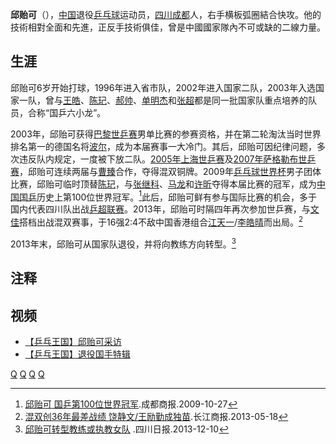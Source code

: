 {{noteTA|G1=Table Tennis}}
{{Infobox 乒乓球|
| playername= 邱贻可
| image= 
| imagesize=
| caption =  
| fullname = 
| nicknames =  
| hrank=  
| club =  
| nationality = {{PRC}}
| playingstyle = 右手横板弧圈結合快攻 
| birthdate = {{birth date and age|1985|1|18}}<ref name="邱贻可">{{Cite web |url=http://sports.sina.com.cn/star/qiu_yike/ |title=体育之星-邱贻可 |accessdate=2013-04-03 |archive-date=2013-05-09 |archive-url=https://web.archive.org/web/20130509212931/http://sports.sina.com.cn/star/qiu_yike/ |dead-url=no }}</ref>
| birthplace = {{CHN}}[[四川|四川]][[成都|成都]]
| height = {{height|m=1.73}}<ref name="邱贻可"/>
| weight = {{weight|kg=70}}<ref name="邱贻可"/>
| deathdate = 
| deathplace =
| medaltemplates=
{{MedalSport | 男子[[乒乓球|乒乓球]]}}
{{MedalCountry|{{CHN}}}}
{{MedalCompetition|[[世界乒乓球锦标赛|世界乒乓球锦标赛]]}}
{{MedalBronze|[[2005年世界乒乓球锦标赛|2005年 上海]]|混合双打}}
{{MedalBronze|[[2007年世界乒乓球锦标赛|2007年 萨格勒布]]|混合双打}}
{{MedalCompetition|[[乒乓球世界杯|乒乓球世界杯]]}}
{{MedalGold|2009年 林茨|男子团体}}
}}

'''邱贻可'''（{{bd|1985年|1月18日|}}），[[中国|中国]]退役[[乒乓球|乒乓球]]运动员，[[四川|四川]][[成都|成都]]人，右手横板弧圈結合快攻。他的技術相對全面和先進，正反手技術俱佳，曾是中國國家隊內不可或缺的二線力量。

== 生涯 ==
邱贻可6岁开始打球，1996年进入省市队，2002年进入国家二队，2003年入选国家一队，曾与[[王皓|王皓]]、[[陈玘|陈玘]]、[[郝帅|郝帅]]、[[单明杰|单明杰]]和[[张超　(乒乓球运动员)|张超]]都是同一批国家队重点培养的队员，合称“国乒六小龙”。

2003年，邱贻可获得[[2003年世界乒乓球锦标赛|巴黎世乒赛]]男单比赛的参赛资格，并在第二轮淘汰当时世界排名第一的德国名将[[蒂莫·波尔|波尔]]，成为本届赛事一大冷门。其后，邱贻可因纪律问题，多次违反队内规定，一度被下放二队。[[2005年世界乒乓球锦标赛|2005年上海世乒赛]]及[[2007年世界乒乓球锦标赛|2007年萨格勒布世乒赛]]，邱贻可连续两届与[[曹臻|曹臻]]合作，夺得混双铜牌。2009年[[乒乓球世界杯|乒乓球世界杯]]男子团体比赛，邱贻可临时顶替[[陈玘|陈玘]]，与[[张继科|张继科]]、[[马龙　(乒乓球运动员)|马龙]]和[[许昕|许昕]]夺得本届比赛的冠军，成为[[中国国家乒乓球队|中国国乒]]历史上第100位世界冠军。<ref>[http://news.163.com/09/1027/07/5MK63VUH000120GR.html 邱贻可 国乒第100位世界冠军]{{Dead link|date=2020年1月 |bot=InternetArchiveBot |fix-attempted=yes }}.成都商报.2009-10-27</ref>此后，邱贻可鲜有参与国际比赛的机会，多于国内代表四川队出战[[中国乒乓球超级联赛|乒超联赛]]。2013年，邱贻可时隔四年再次参加世乒赛，与[[文佳|文佳]]搭档出战混双赛事，于16强2:4不敌中国香港组合[[江天一|江天一]]/[[李皓晴|李皓晴]]而出局。<ref>[http://sports.huanqiu.com/others/zh/2013-05/3945235.html 混双创36年最差战绩 饶静文/王励勤成独苗].长江商报.2013-05-18</ref>

2013年末，邱贻可从国家队退役，并将向教练方向转型。<ref>[http://sports.163.com/13/1210/05/9FN8327Q00051CAQ.html 邱贻可转型教练或执教女队] {{Wayback|url=http://sports.163.com/13/1210/05/9FN8327Q00051CAQ.html |date=20131213232951 }}.四川日报.2013-12-10</ref>

== 注释 ==
{{reflist}}

== 视频 ==
*[http://s.sohu.com/20110216/n279373527.shtml 【乒乓王国】邱贻可采访] {{Wayback|url=http://s.sohu.com/20110216/n279373527.shtml |date=20120715041714 }}
*[http://www.tudou.com/programs/view/8QcT7DdvhE0 【乒乓王国】退役国手特辑] {{Wayback|url=http://www.tudou.com/programs/view/8QcT7DdvhE0 |date=20131230234944 }}

{{中国乒乓球}}

[[Category:中国男子乒乓球运动员|Q]]
[[Category:中国退役乒乓球运动员|Q]]
[[Category:成都籍运动员|Q]]
[[Category:邱姓|Q]]